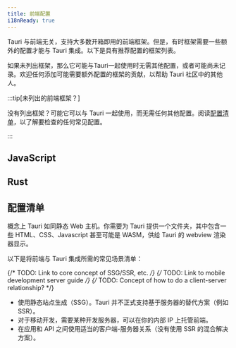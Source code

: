 ```yaml
---
title: 前端配置
i18nReady: true
---
```



Tauri 与前端无关，支持大多数开箱即用的前端框架。但是，有时框架需要一些额外的配置才能与 Tauri 集成。以下是具有推荐配置的框架列表。

如果未列出框架，那么它可能与Tauri一起使用时无需其他配置，或者可能尚未记录。欢迎任何添加可能需要额外配置的框架的贡献，以帮助 Tauri 社区中的其他人。

:::tip[未列出的前端框架？]

没有列出框架？可能它可以与 Tauri 一起使用，而无需任何其他配置。阅读[配置清单](#配置清单)，以了解要检查的任何常见配置。

:::

## JavaScript

<CardGrid>
	<LinkCard title="Next.js" href="/zh-cn/start/frontend/nextjs" />
	<LinkCard title="Nuxt" href="/zh-cn/start/frontend/nuxt" />
	<LinkCard title="Qwik" href="/zh-cn/start/frontend/qwik" />
	<LinkCard title="Svelte" href="/zh-cn/start/frontend/svelte" />
	<LinkCard title="Vite" href="/zh-cn/start/frontend/vite" />
	<LinkCard
		title="Webpack"
		href="/zh-cn/start/frontend/webpack"
	/>
</CardGrid>

## Rust

<CardGrid>
	<LinkCard title="Leptos" href="/zh-cn/start/frontend/leptos" />
	<LinkCard
		title="Sycamore"
		href="/zh-cn/start/frontend/sycamore"
	/>
	<LinkCard title="Trunk" href="/zh-cn/start/frontend/trunk" />
	<LinkCard title="Yew" href="/zh-cn/start/frontend/yew" />
</CardGrid>

## 配置清单

概念上 Tauri 如同静态 Web 主机。你需要为 Tauri 提供一个文件夹，其中包含一些 HTML、CSS、Javascript 甚至可能是 WASM，供给 Tauri 的 webview 渲染器显示。

以下是将前端与 Tauri 集成所需的常见场景清单：

{/* TODO: Link to core concept of SSG/SSR, etc. */}
{/* TODO: Link to mobile development server guide */}
{/* TODO: Concept of how to do a client-server relationship? */}

- 使用静态站点生成（SSG）。Tauri 并不正式支持基于服务器的替代方案（例如 SSR）。
- 对于移动开发，需要某种开发服务器，可以在你的内部 IP 上托管前端。
- 在应用和 API 之间使用适当的客户端-服务器关系（没有使用 SSR 的混合解决方案）。
